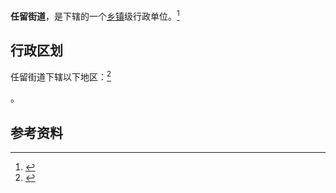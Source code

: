 {{中国乡级行政区|61/01/15/020/000}}

'''任留街道'''，是{{PRC admin/fullname|61/01/15/020/000|3}}下辖的一个[[乡镇|乡镇]]级行政单位。<ref>{{PRC admin/ref sgc|{{PRC admin/parent|61/01/15/020/000}}}}</ref>

== 行政区划 ==

任留街道下辖以下地区：<ref>{{PRC admin/ref sgc|61/01/15/020/000}}</ref>

{{PRC admin/children|61/01/15/020/000}}。

== 参考资料 ==

{{reflist}}

{{行政区划小作品}}
{{PRC admin/navcat|61/01/15/020/000}}